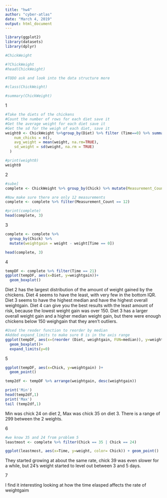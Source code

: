 ---
title: "hw4"
author: "cyber-atlas"
date: "March 4, 2019"
output: html_document
---

```{r}

library(ggplot2)
library(datasets)
library(dplyr)

#ChickWeight

#?ChickWeight
#head(ChickWeight)

#TODO ask and look into the data structure more

#class(ChickWeight)

#summary(ChickWeight)
```
1

```{r}
#Take the diets of the chickens 
#Count the number of rows for each diet save it
#Get the average weight for each diet save it
#Get the sd for the weigh of each diet, save it
weight0 <- ChickWeight %>%group_by(Diet) %>% filter (Time==0) %>% summarize(
    num_chicks = n(),
    avg_weight = mean(weight, na.rm=TRUE),
    sd_weight = sd(weight, na.rm = TRUE)
  ) 

#print(weight0)
weight0

```
2

```{r}

#sube]
complete <- ChickWeight %>% group_by(Chick) %>% mutate(Measurement_Count =n())

#Now make sure there are only 12 measurements
complete <- complete %>% filter(Measurement_Count == 12)

#print(complete)
head(complete, 3)

```

3

```{r}
complete <- complete %>%
  group_by(Chick) %>%
  mutate(weightgain = weight - weight[Time == 0])

head(complete, 3)

```

4

```{r}

tempDF <- complete %>% filter(Time == 21)
ggplot(tempDF, aes(x=Diet, y=weightgain))+
  geom_boxplot()

```

Diet 2 has the largest distribution of the amount of weight gained by the chickens. Diet 4 seems to have the least, with very few in the bottom IQR. Diet 3 seems to have the highest median and have the highest overall weightgain. Diet 4 can give you the best results with the least amount of risk, because the lowest weight gain was over 150. Diet 3 has a larger overall weight gain and a higher median weight gain, but there were enough chickens below 150 weighgain that they aren't outliers.

```{r}

#Used the reoder function to reorder by median
#Added expand_limits to make sure 0 is in the axis range
ggplot(tempDF, aes(x=(reorder (Diet, weightgain, FUN=median)), y=weightgain))+
  geom_boxplot()+ 
  expand_limits(y=0)

```

5

```{r}

ggplot(tempDF, aes(x=Chick, y=weightgain) )+
  geom_point()

temp2df <- tempDF %>% arrange(weightgain, desc(weightgain))

print('Min')
head(temp2df,1)
print('Max')
tail (temp2df,1)

```
Min was chick 24 on diet 2, Max was chick 35 on diet 3. There is a range of 299 between the 2 weights. 

6

```{r}
#we know 35 and 24 from problem 5
leastmost <- complete %>% filter(Chick == 35 | Chick == 24)

ggplot(leastmost, aes(x=Time, y=weight, color= Chick)) + geom_point()

```


They started growing at about the same rate, chick 39 was even slower for a while, but 24's weight started to level out between 3 and 5 days. 


7

I find it interesting looking at how the time elasped affects the rate of weightgaim
```{r}

```